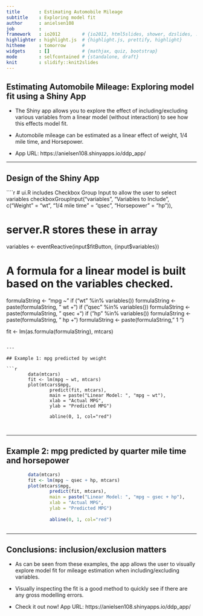 ```yaml
---
title       : Estimating Automobile Mileage
subtitle    : Exploring model fit
author      : anielsen108
job         : 
framework   : io2012        # {io2012, html5slides, shower, dzslides, ...}
highlighter : highlight.js  # {highlight.js, prettify, highlight}
hitheme     : tomorrow      # 
widgets     : []            # {mathjax, quiz, bootstrap}
mode        : selfcontained # {standalone, draft}
knit        : slidify::knit2slides
---
```


## Estimating Automobile Mileage: Exploring model fit using a Shiny App

* The Shiny app allows you to explore the effect of including/excluding various variables from a linear model (without interaction) to see how this effects model fit. 

* Automobile mileage can be estimated as a linear effect of weight, 1/4 mile time, and Horsepower.

* App URL: https://anielsen108.shinyapps.io/ddp_app/

---

## Design of the Shiny App

````r
# ui.R includes Checkbox Group Input to allow the user to select variables
checkboxGroupInput("variables", "Variables to Include",
                          c("Weight" = "wt",
                            "1/4 mile time" = "qsec",
                            "Horsepower" = "hp")),

# server.R stores these in array
variables <- eventReactive(input$fitButton, {input$variables})

# A formula for a linear model is built based on the variables checked.
formulaString <- "mpg ~"
if ("wt" %in% variables()) formulaString <- paste(formulaString, " wt +")
if ("qsec" %in% variables()) formulaString <- paste(formulaString, " qsec +")
if ("hp" %in% variables()) formulaString <- paste(formulaString, " hp +")
formulaString <- paste(formulaString, " 1 ")
           
fit <- lm(as.formula(formulaString), mtcars)
        
```

---

## Example 1: mpg predicted by weight

```r
        data(mtcars)
        fit <- lm(mpg ~ wt, mtcars)
        plot(mtcars$mpg,
                predict(fit, mtcars),
                main = paste("Linear Model: ", "mpg ~ wt"),
                xlab = "Actual MPG",
                ylab = "Predicted MPG")
         
                abline(0, 1, col="red")
         
   
```

---

## Example 2: mpg predicted by quarter mile time and horsepower
```r
        data(mtcars)
        fit <- lm(mpg ~ qsec + hp, mtcars)
        plot(mtcars$mpg,
                predict(fit, mtcars),
                main = paste("Linear Model: ", "mpg ~ gsec + hp"),
                xlab = "Actual MPG",
                ylab = "Predicted MPG")
         
                abline(0, 1, col="red")
   
```

---

## Conclusions: inclusion/exclusion matters

* As can be seen from these examples, the app allows the user to visually explore model fit for mileage estimation when including/excluding variables.

* Visually inspecting the fit is a good method to quickly see if there are any gross modelling errors.

* Check it out now! App URL: https://anielsen108.shinyapps.io/ddp_app/

